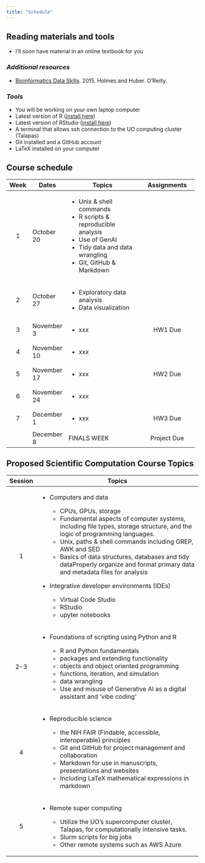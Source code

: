 ```yaml
---
title: "Schedule"
---
```


## Reading materials and tools

-   I'll soon have material in an online textbook for you

### *Additional resources*

-   [Bioinformatics Data Skills](https://vincebuffalo.com/book/). 2015. Holmes and Huber. O'Reilly.

### *Tools*

-   You will be working on your own laptop computer
-   Latest version of R ([install here](https://www.r-project.org))
-   Latest version of RStudio ([install here](https://www.rstudio.org))
-   A terminal that allows ssh connection to the UO computing cluster (Talapas)
-   Git installed and a GitHub account
-   LaTeX installed on your computer

## Course schedule

+----------+-------------+---------------------------------------+----------------------------+
| Week     | Dates       | Topics                                | Assignments                |
+:========:+=============+=======================================+:==========================:+
| 1        | October 20  | -   Unix & shell commands             |                            |
|          |             | -   R scripts & reproducible analysis |                            |
|          |             | -   Use of GenAI                      |                            |
|          |             | -   Tidy data and data wrangling      |                            |
|          |             | -   Git, GitHub & Markdown            |                            |
+----------+-------------+---------------------------------------+----------------------------+
| 2        | October 27  | -   Exploratory data analysis         |                            |
|          |             | -   Data visualization                |                            |
+----------+-------------+---------------------------------------+----------------------------+
| 3        | November 3  | -   xxx                               | HW1 Due                    |
+----------+-------------+---------------------------------------+----------------------------+
| 4        | November 10 | -   xxx                               |                            |
+----------+-------------+---------------------------------------+----------------------------+
| 5        | November 17 | -   xxx                               | HW2 Due                    |
+----------+-------------+---------------------------------------+----------------------------+
| 6        | November 24 | -   xxx                               |                            |
+----------+-------------+---------------------------------------+----------------------------+
| 7        | December 1  | -   xxx                               | HW3 Due                    |
+----------+-------------+---------------------------------------+----------------------------+
|          | December 8  | FINALS WEEK                           | Project Due                |
+----------+-------------+---------------------------------------+----------------------------+

## Proposed Scientific Computation Course Topics

+----------+-------------------------------------------------------------------------------------------------------------------------------------+
| Session  | Topics                                                                                                                              |
+:========:+=====================================================================================================================================+
| 1        | -   Computers and data                                                                                                              |
|          |                                                                                                                                     |
|          |     -   CPUs, GPUs, storage                                                                                                         |
|          |     -   Fundamental aspects of computer systems, including file types, storage structure, and the logic of programming languages.   |
|          |     -   Unix, paths & shell commands including GREP, AWK and SED                                                                    |
|          |     -   Basics of data structures, databases and tidy dataProperly organize and format primary data and metadata files for analysis |
|          |                                                                                                                                     |
|          | -   Integrative developer environments (IDEs)                                                                                       |
|          |                                                                                                                                     |
|          |     -   Virtual Code Studio                                                                                                         |
|          |     -   RStudio                                                                                                                     |
|          |     -   upyter notebooks                                                                                                            |
+----------+-------------------------------------------------------------------------------------------------------------------------------------+
| 2-3      | -   Foundations of scripting using Python and R                                                                                     |
|          |                                                                                                                                     |
|          |     -   R and Python fundamentals                                                                                                   |
|          |     -   packages and extending functionality                                                                                        |
|          |     -   objects and object oriented programming                                                                                     |
|          |     -   functions, iteration, and simulation                                                                                        |
|          |     -   data wrangling                                                                                                              |
|          |     -   Use and misuse of Generative AI as a digital assistant and 'vibe coding'                                                    |
+----------+-------------------------------------------------------------------------------------------------------------------------------------+
| 4        | -   Reproducible science                                                                                                            |
|          |                                                                                                                                     |
|          |     -   the NIH FAIR (Findable, accessible, interoperable) principles                                                               |
|          |     -   Git and GitHub for project management and collaboration                                                                     |
|          |     -   Markdown for use in manuscripts, presentations and websites                                                                 |
|          |     -   Including LaTeX mathematical expressions in markdown                                                                        |
+----------+-------------------------------------------------------------------------------------------------------------------------------------+
| 5        | -   Remote super computing                                                                                                          |
|          |                                                                                                                                     |
|          |     -   Utilize the UO’s supercomputer cluster, Talapas, for computationally intensive tasks.                                       |
|          |     -   Slurm scripts for big jobs                                                                                                  |
|          |     -   Other remote systems such as AWS Azure                                                                                      |
+----------+-------------------------------------------------------------------------------------------------------------------------------------+
